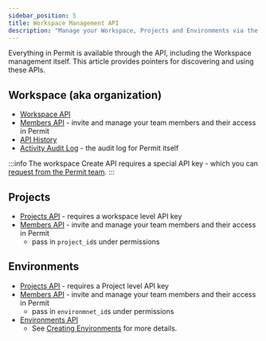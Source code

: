 ```yaml
---
sidebar_position: 5
title: Workspace Management API
description: "Manage your Workspace, Projects and Environments via the API"
---
```


Everything in Permit is available through the API, including the Workspace management itself.
This article provides pointers for discovering and using these APIs.

## Workspace (aka organization)

- [Workspace API](https://api.permit.io/v2/redoc#tag/Organizations)
- [Members API](https://api.permit.io/v2/redoc#tag/Members) - invite and manage your team members and their access in Permit
- [API History](https://api.permit.io/v2/redoc#tag/API-History)
- [Activity Audit Log](https://api.permit.io/v2/redoc#tag/Activity-Log) - the audit log for Permit itself

:::info 
The workspace Create API requires a special API key - which you can [request from the Permit team](https://io.permit.io/slack).
:::

## Projects
- [Projects API](https://api.permit.io/v2/redoc#tag/Projects) - requires a workspace level API key
- [Members API](https://api.permit.io/v2/redoc#tag/Members) - invite and manage your team members and their access in Permit
  - pass in  `project_id`s under permissions 


## Environments 
- [Projects API](https://api.permit.io/v2/redoc#tag/Environments) - requires a Project level API key
- [Members API](https://api.permit.io/v2/redoc#tag/Members) - invite and manage your team members and their access in Permit
  - pass in  `environmnet_id`s under permissions
- [Environments API](https://api.permit.io/v2/redoc#tag/Environments)
  - See [Creating Environments](/manage-your-account/creating-environments) for more details.

